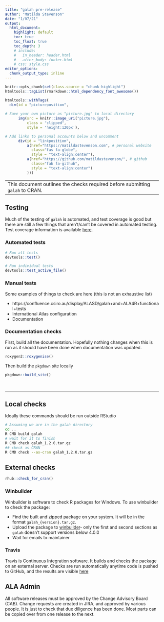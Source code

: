 ```yaml
---
title: "galah pre-release"
author: "Matilda Stevenson"
date: "1/07/21"
output:
  html_document:
    highlight: default
    toc: true
    toc_float: true
    toc_depth: 3
    # include:
    #   in_header: header.html
    #   after_body: footer.html
    # css: style.css
editor_options: 
  chunk_output_type: inline
---
```


```r
knitr::opts_chunk$set(class.source = "chunk-highlight")
htmltools::tagList(rmarkdown::html_dependency_font_awesome())
```

<!-- Picture & Links in upper right corner -->

```r
htmltools::withTags(
  div(id = "pictureposition",
      
# Save your own picture as "picture.jpg" to local directory
      img(src = knitr::image_uri("picture.jpg"),
          class = "clipped",
          style = 'height:120px'),

# Add links to personal accounts below and uncomment
      div(id = "linkposition",                   
          a(href="https://matildastevenson.com", # personal website
            class="fas fa-globe",
            style = "text-align:center"),
          a(href="https://github.com/matildastevenson/", # github
            class="fab fa-github",
            style = "text-align:center")
          )))

```



------------------------------------------------------------------------------
This document outlines the checks required before submitting `galah` to CRAN.
<br>

------------------------------------------------------------------------------

## Testing

Much of the testing of `galah` is automated, and test coverage is good but there
are still a few things that aren't/can't be covered in automated testing. Test
coverage information is available [here](https://app.codecov.io/gh/AtlasOfLivingAustralia/galah).

### Automated tests
```r
# Run all tests
devtools::test()

# Run individual tests
devtools::test_active_file()
```

### Manual tests
Some examples of things to check are here (this is not an exhaustive list)  

* https://confluence.csiro.au/display/ALASD/galah+and+ALA4R+functional+tests
* International Atlas configuration
* Documentation

### Documentation checks
First, build all the documentation. Hopefully nothing changes when this is run
as it should have been done when documentation was updated.
```r
roxygen2::roxygenise()
```
Then build the `pkgdown` site locally
```r
pkgdown::build_site()
```
<br>

------------------------------------------------------------------------------


## Local checks
Ideally these commands should be run outside RStudio
```bash
# Assuming we are in the galah directory 
cd ..
R CMD build galah
# wait for it to finish
R CMD check galah_1.2.0.tar.gz
## check as CRAN
R CMD check --as-cran galah_1.2.0.tar.gz
```

## External checks
```r
rhub::check_for_cran()
```


### Winbuilder 
Winbuilder is software to check R packages for Windows. To use winbuilder to 
check the package:  

* Find the built and zipped package on your system. It will be in the format
`galah_{version}.tar.gz`. 
* Upload the package to [winbuilder](https://win-builder.r-project.org/upload.aspx)- 
only the first and second sections as `galah` doesn't support versions below 
4.0.0
* Wait for emails to maintainer

### Travis
Travis is Continuous Integration software. It builds and checks the package on
an external server. Checks are run automatically anytime code is pushed to 
GitHub, and the results are visible [here](https://travis-ci.com/AtlasOfLivingAustralia/galah)

## ALA Admin
All software releases must be approved by the Change Advisory Board (CAB).
Change requests are created in JIRA, and approved by various people. It is just
to check that due diligence has been done. Most parts can be copied over from
one release to the next.
